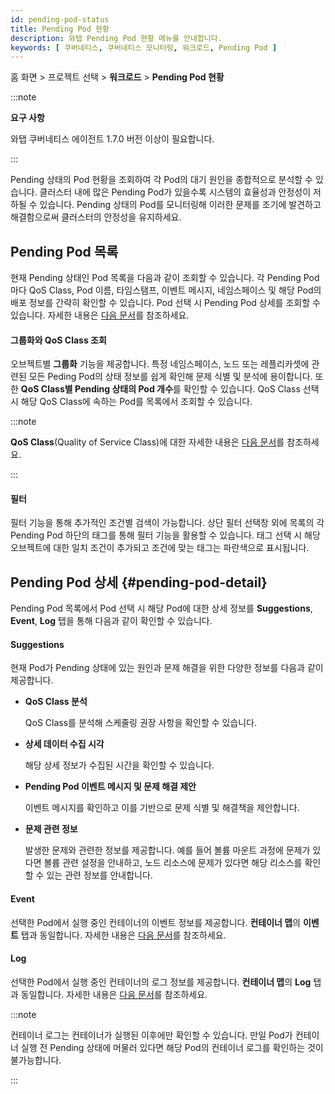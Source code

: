 ```yaml
---
id: pending-pod-status
title: Pending Pod 현황
description: 와탭 Pending Pod 현황 메뉴를 안내합니다.
keywords: [ 쿠버네티스, 쿠버네티스 모니터링, 워크로드, Pending Pod ]
---
```


홈 화면 &gt; 프로젝트 선택 &gt; **워크로드** &gt; **Pending Pod 현황**

:::note 

**요구 사항**

와탭 쿠버네티스 에이전트 1.7.0 버전 이상이 필요합니다. 

:::

Pending 상태의 Pod 현황을 조회하여 각 Pod의 대기 원인을 종합적으로 분석할 수 있습니다. 클러스터 내에 많은 Pending Pod가 있을수록 시스템의 효율성과 안정성이 저하될 수 있습니다. Pending 상태의 Pod를 모니터링해 이러한 문제를 조기에 발견하고 해결함으로써 클러스터의 안정성을 유지하세요. 

## Pending Pod 목록 

현재 Pending 상태인 Pod 목록을 다음과 같이 조회할 수 있습니다. 각 Pending Pod마다 QoS Class, Pod 이름, 타임스탬프, 이벤트 메시지, 네임스페이스 및 해당 Pod의 배포 정보를 간략히 확인할 수 있습니다. Pod 선택 시 Pending Pod 상세를 조회할 수 있습니다. 자세한 내용은 [다음 문서](#pending-pod-detail)를 참조하세요. 

<ImgLang img='k8s-pending-pod-status.png' desc='Pending Pod 목록' />

#### 그룹화와 QoS Class 조회 

오브젝트별 **그룹화** 기능을 제공합니다. 특정 네임스페이스, 노드 또는 레플리카셋에 관련된 모든 Peding Pod의 상태 정보를 쉽게 확인해 문제 식별 및 분석에 용이합니다. 또한 **QoS Class별 Pending 상태의 Pod 개수**를 확인할 수 있습니다. QoS Class 선택 시 해당 QoS Class에 속하는 Pod를 목록에서 조회할 수 있습니다.

<ImgLang img='k8s-pending-pod-status-gr-qos.png' desc='Pending Pod 그룹화와 QoS Class 조회' />

:::note 

**QoS Class**(Quality of Service Class)에 대한 자세한 내용은 [다음 문서](https://kubernetes.io/docs/tasks/configure-pod-container/quality-service-pod/)를 참조하세요. 

:::

#### 필터 

필터 기능을 통해 추가적인 조건별 검색이 가능합니다. 상단 필터 선택창 외에 목록의 각 Pending Pod 하단의 태그를 통해 필터 기능을 활용할 수 있습니다. 태그 선택 시 해당 오브젝트에 대한 일치 조건이 추가되고 조건에 맞는 태그는 파란색으로 표시됩니다. 

<ImgLang img='k8s-pending-pod-status-filter.png' desc='Pending Pod 필터 sc' />

## Pending Pod 상세 {#pending-pod-detail}

Pending Pod 목록에서 Pod 선택 시 해당 Pod에 대한 상세 정보를 **Suggestions**, **Event**, **Log** 탭을 통해 다음과 같이 확인할 수 있습니다. 

<ImgLang img='k8s-pending-pod-status-detail.png' desc='Pending Pod 상세' />

#### Suggestions 

현재 Pod가 Pending 상태에 있는 원인과 문제 해결을 위한 다양한 정보를 다음과 같이 제공합니다. 

* **QoS Class 분석**

  QoS Class를 분석해 스케줄링 권장 사항을 확인할 수 있습니다. 

* **상세 데이터 수집 시각**

  해당 상세 정보가 수집된 시간을 확인할 수 있습니다. 

* **Pending Pod 이벤트 메시지 및 문제 해결 제안**

  이벤트 메시지를 확인하고 이를 기반으로 문제 식별 및 해결책을 제안합니다. 

* **문제 관련 정보**

  발생한 문제와 관련한 정보를 제공합니다. 예를 들어 볼륨 마운트 과정에 문제가 있다면 볼륨 관련 설정을 안내하고, 노드 리소스에 문제가 있다면 해당 리소스를 확인할 수 있는 관련 정보를 안내합니다. 


#### Event 

선택한 Pod에서 실행 중인 컨테이너의 이벤트 정보를 제공합니다. **컨테이너 맵**의 **이벤트** 탭과 동일합니다. 자세한 내용은 [다음 문서](https://docs.whatap.io/kubernetes/container-map-event)를 참조하세요.

#### Log 

선택한 Pod에서 실행 중인 컨테이너의 로그 정보를 제공합니다. **컨테이너 맵**의 **Log** 탭과 동일합니다. 자세한 내용은 [다음 문서](https://docs.whatap.io/kubernetes/container-map-log)를 참조하세요. 

:::note 

컨테이너 로그는 컨테이너가 실행된 이후에만 확인할 수 있습니다. 만일 Pod가 컨테이너 실행 전 Pending 상태에 머물러 있다면 해당 Pod의 컨테이너 로그를 확인하는 것이 불가능합니다. 

:::